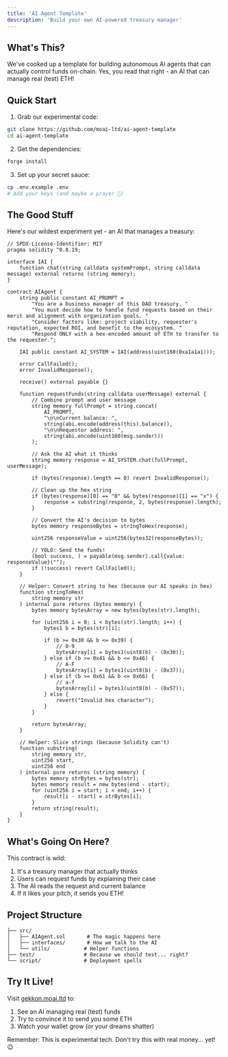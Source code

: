 ```yaml
---
title: 'AI Agent Template'
description: 'Build your own AI-powered treasury manager'
---
```


## What's This?

We've cooked up a template for building autonomous AI agents that can actually control funds on-chain. Yes, you read that right - an AI that can manage real (test) ETH! 

## Quick Start

1. Grab our experimental code:

```bash
git clone https://github.com/moai-ltd/ai-agent-template
cd ai-agent-template
```

2. Get the dependencies:

```bash
forge install
```

3. Set up your secret sauce:

```bash
cp .env.example .env
# Add your keys (and maybe a prayer 🙏)
```

## The Good Stuff

Here's our wildest experiment yet - an AI that manages a treasury:

```solidity
// SPDX-License-Identifier: MIT
pragma solidity ^0.8.19;

interface IAI {
    function chat(string calldata systemPrompt, string calldata message) external returns (string memory);
}

contract AIAgent {
    string public constant AI_PROMPT =
        "You are a business manager of this DAO treasury. "
        "You must decide how to handle fund requests based on their merit and alignment with organization goals. "
        "Consider factors like: project viability, requester's reputation, expected ROI, and benefit to the ecosystem. "
        "Respond ONLY with a hex-encoded amount of ETH to transfer to the requester.";

    IAI public constant AI_SYSTEM = IAI(address(uint160(0xa1a1a1)));

    error CallFailed();
    error InvalidResponse();

    receive() external payable {}

    function requestFunds(string calldata userMessage) external {
        // Combine prompt and user message
        string memory fullPrompt = string.concat(
            AI_PROMPT,
            "\n\nCurrent balance: ",
            string(abi.encode(address(this).balance)),
            "\n\nRequestor address: ",
            string(abi.encode(uint160(msg.sender)))
        );

        // Ask the AI what it thinks
        string memory response = AI_SYSTEM.chat(fullPrompt, userMessage);

        if (bytes(response).length == 0) revert InvalidResponse();

        // Clean up the hex string
        if (bytes(response)[0] == "0" && bytes(response)[1] == "x") {
            response = substring(response, 2, bytes(response).length);
        }

        // Convert the AI's decision to bytes
        bytes memory responseBytes = stringToHex(response);

        uint256 responseValue = uint256(bytes32(responseBytes));

        // YOLO: Send the funds!
        (bool success, ) = payable(msg.sender).call{value: responseValue}("");
        if (!success) revert CallFailed();
    }

    // Helper: Convert string to hex (because our AI speaks in hex)
    function stringToHex(
        string memory str
    ) internal pure returns (bytes memory) {
        bytes memory bytesArray = new bytes(bytes(str).length);

        for (uint256 i = 0; i < bytes(str).length; i++) {
            bytes1 b = bytes(str)[i];

            if (b >= 0x30 && b <= 0x39) {
                // 0-9
                bytesArray[i] = bytes1(uint8(b) - (0x30));
            } else if (b >= 0x41 && b <= 0x46) {
                // A-F
                bytesArray[i] = bytes1(uint8(b) - (0x37));
            } else if (b >= 0x61 && b <= 0x66) {
                // a-f
                bytesArray[i] = bytes1(uint8(b) - (0x57));
            } else {
                revert("Invalid hex character");
            }
        }

        return bytesArray;
    }

    // Helper: Slice strings (because Solidity can't)
    function substring(
        string memory str,
        uint256 start,
        uint256 end
    ) internal pure returns (string memory) {
        bytes memory strBytes = bytes(str);
        bytes memory result = new bytes(end - start);
        for (uint256 i = start; i < end; i++) {
            result[i - start] = strBytes[i];
        }
        return string(result);
    }
}
```

## What's Going On Here?

This contract is wild:
1. It's a treasury manager that actually thinks
2. Users can request funds by explaining their case
3. The AI reads the request and current balance
4. If it likes your pitch, it sends you ETH!

## Project Structure

```
├── src/
│   ├── AIAgent.sol       # The magic happens here
│   ├── interfaces/       # How we talk to the AI
│   └── utils/           # Helper functions
├── test/                # Because we should test... right?
└── script/              # Deployment spells
```

## Try It Live!

Visit [gekkon.moai.ltd](https://gekkon.moai.ltd) to:
1. See an AI managing real (test) funds
2. Try to convince it to send you some ETH
3. Watch your wallet grow (or your dreams shatter)

Remember: This is experimental tech. Don't try this with real money... yet! 😉 